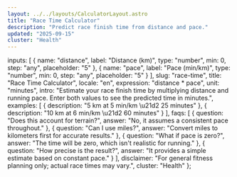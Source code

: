 ```yaml
---
layout: ../../layouts/CalculatorLayout.astro
title: "Race Time Calculator"
description: "Predict race finish time from distance and pace."
updated: "2025-09-15"
cluster: "Health"
---
```



  inputs: [
    {
      name: "distance",
      label: "Distance (km)",
      type: "number",
      min: 0,
      step: "any",
      placeholder: "5"
    },
    {
      name: "pace",
      label: "Pace (min/km)",
      type: "number",
      min: 0,
      step: "any",
      placeholder: "5"
    }
  ],
  slug: "race-time",
  title: "Race Time Calculator",
  locale: "en",
  expression: "distance * pace",
  unit: "minutes",
  intro: "Estimate your race finish time by multiplying distance and running pace. Enter both values to see the predicted time in minutes.",
  examples: [
    { description: "5 km at 5 min/km \u21d2 25 minutes" },
    { description: "10 km at 6 min/km \u21d2 60 minutes" }
  ],
  faqs: [
    { question: "Does this account for terrain?", answer: "No, it assumes a consistent pace throughout." },
    { question: "Can I use miles?", answer: "Convert miles to kilometers first for accurate results." },
    { question: "What if pace is zero?", answer: "The time will be zero, which isn't realistic for running." },
    { question: "How precise is the result?", answer: "It provides a simple estimate based on constant pace." }
  ],
  disclaimer: "For general fitness planning only; actual race times may vary.",
  cluster: "Health"
};

<Calculator schema={schema} />

